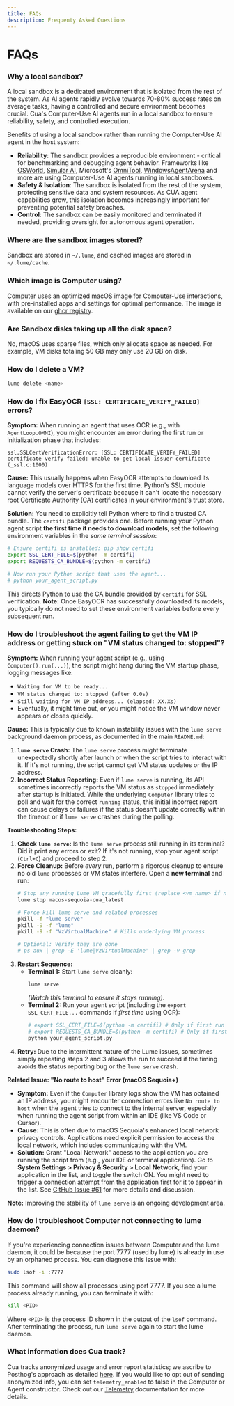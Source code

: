 ```yaml
---
title: FAQs
description: Frequenty Asked Questions
---
```

# FAQs

### Why a local sandbox?

A local sandbox is a dedicated environment that is isolated from the rest of the system. As AI agents rapidly evolve towards 70-80% success rates on average tasks, having a controlled and secure environment becomes crucial. Cua's Computer-Use AI agents run in a local sandbox to ensure reliability, safety, and controlled execution.

Benefits of using a local sandbox rather than running the Computer-Use AI agent in the host system:

- **Reliability**: The sandbox provides a reproducible environment - critical for benchmarking and debugging agent behavior. Frameworks like [OSWorld](https://github.com/xlang-ai/OSWorld), [Simular AI](https://github.com/simular-ai/Agent-S), Microsoft's [OmniTool](https://github.com/microsoft/OmniParser/tree/master/omnitool), [WindowsAgentArena](https://github.com/microsoft/WindowsAgentArena) and more are using Computer-Use AI agents running in local sandboxes.
- **Safety & Isolation**: The sandbox is isolated from the rest of the system, protecting sensitive data and system resources. As CUA agent capabilities grow, this isolation becomes increasingly important for preventing potential safety breaches.
- **Control**: The sandbox can be easily monitored and terminated if needed, providing oversight for autonomous agent operation.

### Where are the sandbox images stored?

Sandbox are stored in `~/.lume`, and cached images are stored in `~/.lume/cache`.

### Which image is Computer using?

Computer uses an optimized macOS image for Computer-Use interactions, with pre-installed apps and settings for optimal performance.
The image is available on our [ghcr registry](https://github.com/orgs/trycua/packages/container/package/macos-sequoia-cua).

### Are Sandbox disks taking up all the disk space?

No, macOS uses sparse files, which only allocate space as needed. For example, VM disks totaling 50 GB may only use 20 GB on disk.

### How do I delete a VM?

```bash
lume delete <name>
```

### How do I fix EasyOCR `[SSL: CERTIFICATE_VERIFY_FAILED]` errors?

**Symptom:**
When running an agent that uses OCR (e.g., with `AgentLoop.OMNI`), you might encounter an error during the first run or initialization phase that includes:
```
ssl.SSLCertVerificationError: [SSL: CERTIFICATE_VERIFY_FAILED] certificate verify failed: unable to get local issuer certificate (_ssl.c:1000)
```

**Cause:**
This usually happens when EasyOCR attempts to download its language models over HTTPS for the first time. Python's SSL module cannot verify the server's certificate because it can't locate the necessary root Certificate Authority (CA) certificates in your environment's trust store.

**Solution:**
You need to explicitly tell Python where to find a trusted CA bundle. The `certifi` package provides one. Before running your Python agent script **the first time it needs to download models**, set the following environment variables in the *same terminal session*:
```bash
# Ensure certifi is installed: pip show certifi
export SSL_CERT_FILE=$(python -m certifi)
export REQUESTS_CA_BUNDLE=$(python -m certifi)

# Now run your Python script that uses the agent...
# python your_agent_script.py
```
This directs Python to use the CA bundle provided by `certifi` for SSL verification. **Note:** Once EasyOCR has successfully downloaded its models, you typically do not need to set these environment variables before every subsequent run.

### How do I troubleshoot the agent failing to get the VM IP address or getting stuck on "VM status changed to: stopped"?

**Symptom:**
When running your agent script (e.g., using `Computer().run(...)`), the script might hang during the VM startup phase, logging messages like:
*   `Waiting for VM to be ready...`
*   `VM status changed to: stopped (after 0.0s)`
*   `Still waiting for VM IP address... (elapsed: XX.Xs)`
*   Eventually, it might time out, or you might notice the VM window never appears or closes quickly.

**Cause:**
This is typically due to known instability issues with the `lume serve` background daemon process, as documented in the main `README.md`:
1.  **`lume serve` Crash:** The `lume serve` process might terminate unexpectedly shortly after launch or when the script tries to interact with it. If it's not running, the script cannot get VM status updates or the IP address.
2.  **Incorrect Status Reporting:** Even if `lume serve` is running, its API sometimes incorrectly reports the VM status as `stopped` immediately after startup is initiated. While the underlying `Computer` library tries to poll and wait for the correct `running` status, this initial incorrect report can cause delays or failures if the status doesn't update correctly within the timeout or if `lume serve` crashes during the polling.

**Troubleshooting Steps:**
1.  **Check `lume serve`:** Is the `lume serve` process still running in its terminal? Did it print any errors or exit? If it's not running, stop your agent script (`Ctrl+C`) and proceed to step 2.
2.  **Force Cleanup:** Before *every* run, perform a rigorous cleanup to ensure no old `lume` processes or VM states interfere. Open a **new terminal** and run:
    ```bash
    # Stop any running Lume VM gracefully first (replace <vm_name> if needed)
    lume stop macos-sequoia-cua_latest

    # Force kill lume serve and related processes
    pkill -f "lume serve"
    pkill -9 -f "lume"
    pkill -9 -f "VzVirtualMachine" # Kills underlying VM process

    # Optional: Verify they are gone
    # ps aux | grep -E 'lume|VzVirtualMachine' | grep -v grep
    ```
3.  **Restart Sequence:**
    *   **Terminal 1:** Start `lume serve` cleanly:
        ```bash
        lume serve
        ```
        *(Watch this terminal to ensure it stays running).*
    *   **Terminal 2:** Run your agent script (including the `export SSL_CERT_FILE...` commands if *first time* using OCR):
        ```bash
        # export SSL_CERT_FILE=$(python -m certifi) # Only if first run with OCR
        # export REQUESTS_CA_BUNDLE=$(python -m certifi) # Only if first run with OCR
        python your_agent_script.py
        ```
4.  **Retry:** Due to the intermittent nature of the Lume issues, sometimes simply repeating steps 2 and 3 allows the run to succeed if the timing avoids the status reporting bug or the `lume serve` crash.

**Related Issue: "No route to host" Error (macOS Sequoia+)**

*   **Symptom:** Even if the `Computer` library logs show the VM has obtained an IP address, you might encounter connection errors like `No route to host` when the agent tries to connect to the internal server, especially when running the agent script from within an IDE (like VS Code or Cursor).
*   **Cause:** This is often due to macOS Sequoia's enhanced local network privacy controls. Applications need explicit permission to access the local network, which includes communicating with the VM.
*   **Solution:** Grant "Local Network" access to the application you are running the script from (e.g., your IDE or terminal application). Go to **System Settings > Privacy & Security > Local Network**, find your application in the list, and toggle the switch ON. You might need to trigger a connection attempt from the application first for it to appear in the list. See [GitHub Issue #61](https://github.com/trycua/cua/issues/61) for more details and discussion.

**Note:** Improving the stability of `lume serve` is an ongoing development area.

### How do I troubleshoot Computer not connecting to lume daemon?

If you're experiencing connection issues between Computer and the lume daemon, it could be because the port 7777 (used by lume) is already in use by an orphaned process. You can diagnose this issue with:

```bash
sudo lsof -i :7777
```

This command will show all processes using port 7777. If you see a lume process already running, you can terminate it with:

```bash
kill <PID>
```

Where `<PID>` is the process ID shown in the output of the `lsof` command. After terminating the process, run `lume serve` again to start the lume daemon.

### What information does Cua track?

Cua tracks anonymized usage and error report statistics; we ascribe to Posthog's approach as detailed [here](https://posthog.com/blog/open-source-telemetry-ethical). If you would like to opt out of sending anonymized info, you can set `telemetry_enabled` to false in the Computer or Agent constructor. Check out our [Telemetry](Telemetry.md) documentation for more details.
